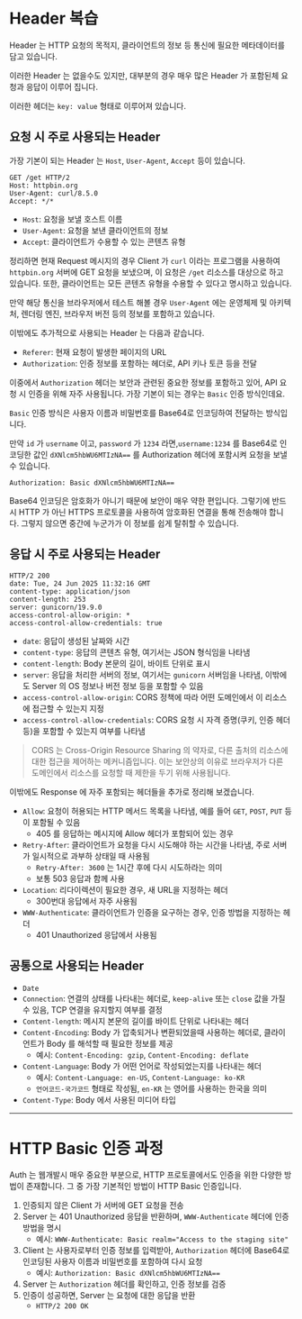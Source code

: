 # Header 복습

Header 는 HTTP 요청의 목적지, 클라이언트의 정보 등 통신에 필요한 메타데이터를 담고 있습니다.

이러한 Header 는 없을수도 있지만, 대부분의 경우 매우 많은 Header 가 포함된체 요청과 응답이 이루어 집니다.

이러한 헤더는 `key: value` 형태로 이루어져 있습니다.

## 요청 시 주로 사용되는 Header

가장 기본이 되는 Header 는 `Host`, `User-Agent`, `Accept` 등이 있습니다.

```http:Request
GET /get HTTP/2
Host: httpbin.org
User-Agent: curl/8.5.0
Accept: */*

```
* `Host`: 요청을 보낼 호스트 이름
* `User-Agent`: 요청을 보낸 클라이언트의 정보
* `Accept`: 클라이언트가 수용할 수 있는 콘텐츠 유형

정리하면 현재 Request 메시지의 경우 Client 가 `curl` 이라는 프로그램을 사용하여 `httpbin.org` 서버에 GET 요청을 보냈으며, 이 요청은 `/get` 리소스를 대상으로 하고 있습니다. 또한, 클라이언트는 모든 콘텐츠 유형을 수용할 수 있다고 명시하고 있습니다.

만약 해당 통신을 브라우저에서 테스트 해볼 경우 `User-Agent` 에는 운영체제 및 아키텍처, 렌더링 엔진, 브라우저 버전 등의 정보를 포함하고 있습니다.

이밖에도 추가적으로 사용되는 Header 는 다음과 같습니다.
* `Referer`: 현재 요청이 발생한 페이지의 URL
* `Authorization`: 인증 정보를 포함하는 헤더로, API 키나 토큰 등을 전달

이중에서 `Authorization` 헤더는 보안과 관련된 중요한 정보를 포함하고 있어, API 요청 시 인증을 위해 자주 사용됩니다. 가장 기본이 되는 경우는 `Basic` 인증 방식인데요.

`Basic` 인증 방식은 사용자 이름과 비밀번호를 Base64로 인코딩하여 전달하는 방식입니다.

만약 `id` 가 `username` 이고, `password` 가 `1234` 라면,`username:1234` 를 Base64로 인코딩한 값인 `dXNlcm5hbWU6MTIzNA==` 를 Authorization 헤더에 포함시켜 요청을 보낼 수 있습니다.

```http:Request
Authorization: Basic dXNlcm5hbWU6MTIzNA==
```

Base64 인코딩은 암호화가 아니기 때문에 보안이 매우 약한 편입니다. 그렇기에 반드시 HTTP 가 아닌 HTTPS 프로토콜을 사용하여 암호화된 연결을 통해 전송해야 합니다. 그렇지 않으면 중간에 누군가가 이 정보를 쉽게 탈취할 수 있습니다.


## 응답 시 주로 사용되는 Header

```http:Response
HTTP/2 200
date: Tue, 24 Jun 2025 11:32:16 GMT
content-type: application/json
content-length: 253
server: gunicorn/19.9.0
access-control-allow-origin: *
access-control-allow-credentials: true
```

* `date`: 응답이 생성된 날짜와 시간
* `content-type`: 응답의 콘텐츠 유형, 여기서는 JSON 형식임을 나타냄
* `content-length`: Body 본문의 길이, 바이트 단위로 표시
* `server`: 응답을 처리한 서버의 정보, 여기서는 `gunicorn` 서버임을 나타냄, 이밖에도 Server 의 OS 정보나 버전 정보 등을 포함할 수 있음
* `access-control-allow-origin`: CORS 정책에 따라 어떤 도메인에서 이 리소스에 접근할 수 있는지 지정
* `access-control-allow-credentials`: CORS 요청 시 자격 증명(쿠키, 인증 헤더 등)을 포함할 수 있는지 여부를 나타냄

> CORS 는 Cross-Origin Resource Sharing 의 약자로, 다른 출처의 리소스에 대한 접근을 제어하는 메커니즘입니다. 이는 보안상의 이유로 브라우저가 다른 도메인에서 리소스를 요청할 때 제한을 두기 위해 사용됩니다.

이밖에도 Response 에 자주 포함되는 헤더들을 추가로 정리해 보겠습니다.
* `Allow`: 요청이 허용되는 HTTP 메서드 목록을 나타냄, 예를 들어 `GET`, `POST`, `PUT` 등이 포함될 수 있음
    - 405 를 응답하는 메시지에 Allow 헤더가 포함되어 있는 경우
* `Retry-After`: 클라이언트가 요청을 다시 시도해야 하는 시간을 나타냄, 주로 서버가 일시적으로 과부하 상태일 때 사용됨
    - `Retry-After: 3600` 는 1시간 후에 다시 시도하라는 의미
    - 보통 503 응답과 함께 사용
* `Location`: 리다이렉션이 필요한 경우, 새 URL을 지정하는 헤더
    - 300번대 응답에서 자주 사용됨
* `WWW-Authenticate`: 클라이언트가 인증을 요구하는 경우, 인증 방법을 지정하는 헤더
    - 401 Unauthorized 응답에서 사용됨

## 공통으로 사용되는 Header

* `Date`
* `Connection`: 연결의 상태를 나타내는 헤더로, `keep-alive` 또는 `close` 값을 가질 수 있음, TCP 연결을 유지할지 여부를 결정
* `Content-length`: 메시지 본문의 길이를 바이트 단위로 나타내는 헤더
* `Content-Encoding`: Body 가 압축되거나 변환되었을때 사용하는 헤더로, 클라이언트가 Body 를 해석할 때 필요한 정보를 제공
    - 예시: `Content-Encoding: gzip`, `Content-Encoding: deflate`
* `Content-Language`: Body 가 어떤 언어로 작성되었는지를 나타내는 헤더
    - 예시: `Content-Language: en-US`, `Content-Language: ko-KR`
    - `언어코드-국가코드` 형태로 작성됨, `en-KR` 는 영어를 사용하는 한국을 의미
* `Content-Type`: Body 에서 사용된 미디어 타입

***

# HTTP Basic 인증 과정

Auth 는 웹개발시 매우 중요한 부분으로, HTTP 프로토콜에서도 인증을 위한 다양한 방법이 존재합니다. 그 중 가장 기본적인 방법이 HTTP Basic 인증입니다.

1. 인증되지 않은 Client 가 서버에 GET 요청을 전송
2. Server 는 401 Unauthorized 응답을 반환하며, `WWW-Authenticate` 헤더에 인증 방법을 명시
    - 예시: `WWW-Authenticate: Basic realm="Access to the staging site"`
3. Client 는 사용자로부터 인증 정보를 입력받아, `Authorization` 헤더에 Base64로 인코딩된 사용자 이름과 비밀번호를 포함하여 다시 요청
    - 예시: `Authorization: Basic dXNlcm5hbWU6MTIzNA==`
4. Server 는 `Authorization` 헤더를 확인하고, 인증 정보를 검증
5. 인증이 성공하면, Server 는 요청에 대한 응답을 반환
    - `HTTP/2 200 OK`
